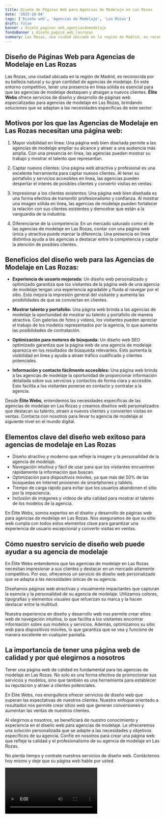```yaml
---
title: Diseño de Páginas Web para Agencias de Modelaje en Las Rozas
date: '2023-10-04'
tags: ['Diseño web', 'Agencias de Modelaje', 'Las Rozas']
draft: false
banner : diseño_paginas_web_agenciasdemodelaje
fondoBanner : diseño_pagina_web_lasrozas
summary: Las Rozas, una ciudad ubicada en la región de Madrid, es reconocida por su belleza natural y su gran cantidad de agencias de modelaje. En este entorno competitivo, tener una presencia en línea sólida es esencial para que las agencias de modelaje destaquen y atraigan a nuevos clientes. Élite Webs ofrece servicios de diseño y desarrollo de páginas web especializadas para agencias de modelaje en Las Rozas, brindando soluciones que se adaptan a las necesidades específicas de este sector.
---
```


## Diseño de Páginas Web para Agencias de Modelaje en Las Rozas

Las Rozas, una ciudad ubicada en la región de Madrid, es reconocida por su belleza natural y su gran cantidad de agencias de modelaje. En este entorno competitivo, tener una presencia en línea sólida es esencial para que las agencias de modelaje destaquen y atraigan a nuevos clientes. **Élite Webs** ofrece servicios de diseño y desarrollo de páginas web especializadas para agencias de modelaje en Las Rozas, brindando soluciones que se adaptan a las necesidades específicas de este sector.

## Motivos por los que las Agencias de Modelaje en Las Rozas necesitan una página web:

1. Mayor visibilidad en línea: Una página web bien diseñada permite a las agencias de modelaje ampliar su alcance y atraer a una audiencia más amplia. Con una presencia en línea, las agencias pueden mostrar su trabajo y mostrar el talento que representan.

2. Captar nuevos clientes: Una página web atractiva y profesional es una excelente herramienta para captar nuevos clientes. Al tener su portafolio y servicios accesibles en línea, las agencias pueden despertar el interés de posibles clientes y convertir visitas en ventas.

3. Impresionar a los clientes existentes: Una página web bien diseñada es una forma efectiva de transmitir profesionalismo y confianza. Al mostrar una imagen sólida en línea, las agencias de modelaje pueden fortalecer la relación con sus clientes existentes y demostrar que están a la vanguardia de la industria.

4. Diferenciarse de la competencia: En un mercado saturado como el de las agencias de modelaje en Las Rozas, contar con una página web única y atractiva puede marcar la diferencia. Una presencia en línea distintiva ayuda a las agencias a destacar entre la competencia y captar la atención de posibles clientes.

## Beneficios del diseño web para las Agencias de Modelaje en Las Rozas:

- **Experiencia de usuario mejorada:** Un diseño web personalizado y optimizado garantiza que los visitantes de la página web de una agencia de modelaje tengan una experiencia agradable y fluida al navegar por el sitio. Esto mejora la impresión general del visitante y aumenta las posibilidades de que se conviertan en clientes.

- **Mostrar talento y portafolio:** Una página web brinda a las agencias de modelaje la oportunidad de mostrar su talento y portafolio de manera atractiva. Con galerías de fotos y videos, los visitantes pueden apreciar el trabajo de los modelos representados por la agencia, lo que aumenta las posibilidades de contratación.

- **Optimización para motores de búsqueda:** Un diseño web SEO optimizado garantiza que la página web de una agencia de modelaje aparezca en los resultados de búsqueda relevantes. Esto aumenta la visibilidad en línea y ayuda a atraer tráfico cualificado y clientes potenciales.

- **Información y contacto fácilmente accesibles:** Una página web brinda a las agencias de modelaje la oportunidad de proporcionar información detallada sobre sus servicios y contactos de forma clara y accesible. Esto facilita a los visitantes ponerse en contacto y contratar a la agencia.

Desde **Élite Webs**, entendemos las necesidades específicas de las agencias de modelaje en Las Rozas y creamos diseños web personalizados que destacan su talento, atraen a nuevos clientes y convierten visitas en ventas. Contacta con nosotros para llevar tu agencia de modelaje al siguiente nivel en el mundo digital.

<GifSeo />

<Cta />

## Elementos clave del diseño web exitoso para agencias de modelaje en Las Rozas

- Diseño atractivo y moderno que refleje la imagen y la personalidad de la agencia de modelaje.
- Navegación intuitiva y fácil de usar para que los visitantes encuentren rápidamente la información que buscan.
- Optimización para dispositivos móviles, ya que más del 50% de las búsquedas en Internet provienen de smartphones y tablets.
- Tiempo de carga rápido para evitar que los usuarios abandonen el sitio por la impaciencia.
- Inclusión de imágenes y videos de alta calidad para mostrar el talento de los modelos de la agencia.

En Élite Webs, somos expertos en el diseño y desarrollo de páginas web para agencias de modelaje en Las Rozas. Nos aseguramos de que su sitio web cumpla con todos estos elementos clave para garantizar una experiencia de usuario excepcional y convertir visitas en ventas.

## Cómo nuestro servicio de diseño web puede ayudar a su agencia de modelaje

En Élite Webs entendemos que las agencias de modelaje en Las Rozas necesitan impresionar a sus clientes y destacar en un mercado altamente competitivo. Por eso, ofrecemos un servicio de diseño web personalizado que se adapta a las necesidades únicas de su agencia.

Diseñamos páginas web atractivas y visualmente impactantes que capturan la esencia y la personalidad de su agencia de modelaje. Utilizamos colores, tipografías y elementos visuales que refuerzan su marca y la hacen destacar entre la multitud.

Nuestra experiencia en diseño y desarrollo web nos permite crear sitios web de navegación intuitiva, lo que facilita a los visitantes encontrar información sobre sus modelos y servicios. Además, optimizamos su sitio web para dispositivos móviles, lo que garantiza que se vea y funcione de manera excelente en cualquier pantalla.

## La importancia de tener una página web de calidad y por qué elegirnos a nosotros

Tener una página web de calidad es fundamental para las agencias de modelaje en Las Rozas. No solo es una forma efectiva de promocionar sus servicios y modelos, sino que también es una herramienta para establecer su reputación y atraer a clientes potenciales.

En Élite Webs, nos enorgullece ofrecer servicios de diseño web que superan las expectativas de nuestros clientes. Nuestro enfoque orientado a resultados nos permite crear sitios web que generan conversiones y aumentan las ventas de nuestros clientes.

Al elegirnos a nosotros, se beneficiará de nuestro conocimiento y experiencia en el diseño web para agencias de modelaje. Le ofreceremos una solución personalizada que se adapte a las necesidades y objetivos específicos de su agencia. Confíe en nosotros para crear una página web que refleje la calidad y el profesionalismo de su agencia de modelaje en Las Rozas.

No pierda tiempo y contrate nuestros servicios de diseño web. Contáctenos hoy mismo y deje que su página web hable por usted.

<Video />

<CtaBot job='Agencias de Modelaje' city='Las Rozas'/>

<Gmaps query='Las Rozas+españa+maps' />